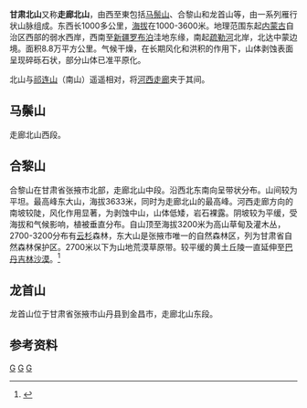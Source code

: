 '''甘肃北山'''又称'''走廊北山'''，由西至東包括[[马鬃山|马鬃山]]、合黎山和龙首山等，由一系列雁行状山脉组成。东西长1000多公里，[[海拔|海拔]]在1000-3600米。地理范围东起[[内蒙古|内蒙古]]自治区西部的弱水西岸，西南至[[新疆|新疆]][[罗布泊|罗布泊]]洼地东缘，南起[[疏勒河|疏勒河]]北岸，北达中蒙边境。面积8.8万平方公里。气候干燥，在长期风化和洪积的作用下，山体剥蚀表面呈现碎砾石状，部分山体已准平原化。

北山与[[祁连山|祁连山]]（南山）遥遥相对，将[[河西走廊|河西走廊]]夹于其间。

==马鬃山==
{{main|马鬃山}}走廊北山西段。

==合黎山==
合黎山在甘肃省张掖市北部，走廊北山中段。沿西北东南向呈带状分布。山间较为平坦。最高峰东大山，海拔3633米，同时为走廊北山的最高峰。河西走廊方向的南坡较陡，风化作用显著，为剥蚀中山，山体低矮，岩石裸露。阴坡较为平缓，受海拔和气候影响，植被垂直分布。自山顶至海拔3200米为高山草甸及灌木丛，2700-3200分布有[[云杉|云杉]]森林，东大山是张掖市唯一的自然森林区，列为甘肃省自然森林保护区。2700米以下为山地荒漠草原带。较平缓的黄土丘陵一直延伸至[[巴丹吉林沙漠|巴丹吉林沙漠]]。<ref>{{cite web|title=张掖地貌特征-中国·张掖|url=http://www.zhangye.gov.cn/204/10667.html|website=www.zhangye.gov.cn|accessdate=2017-09-23|archive-url=https://web.archive.org/web/20170924092822/http://www.zhangye.gov.cn/204/10667.html|archive-date=2017-09-24|dead-url=yes}}</ref>

==龙首山==
龙首山位于甘肃省张掖市山丹县到金昌市，走廊北山东段。
==参考资料==
{{Reflist}}
[[Category:甘肃山脉|G]]
[[Category:内蒙古山脉|G]]
[[Category:新疆山脉|G]]